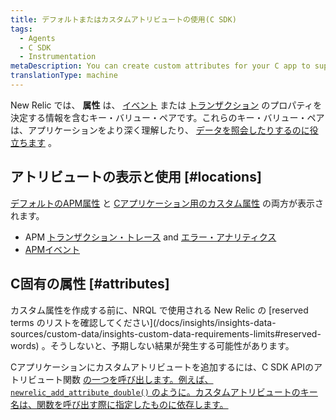 ```yaml
---
title: デフォルトまたはカスタムアトリビュートの使用(C SDK)
tags:
  - Agents
  - C SDK
  - Instrumentation
metaDescription: You can create custom attributes for your C app to supplement the New Relic event data that automatically includes default APM attributes.
translationType: machine
---
```


New Relic では、 **属性** は、 [イベント](/docs/accounts-partnerships/getting-started-new-relic/glossary#event) または [トランザクション](/docs/accounts-partnerships/getting-started-new-relic/glossary#transaction) のプロパティを決定する情報を含むキー・バリュー・ペアです。これらのキー・バリュー・ペアは、アプリケーションをより深く理解したり、 [データを照会したりするのに役立ちます](/docs/query-your-data/explore-query-data/query-builder/introduction-query-builder) 。

## アトリビュートの表示と使用 [#locations]

[デフォルトのAPM属性](/docs/insights/new-relic-insights/decorating-events/apm-default-attributes-insights#transaction-event) と [Cアプリケーション用のカスタム属性](/docs/agents/manage-apm-agents/agent-data/collect-custom-attributes) の両方が表示されます。

* APM [トランザクション・トレース](/docs/apm/transactions/transaction-traces/introduction-transaction-traces) and [エラー・アナリティクス](/docs/apm/applications-menu/error-analytics/introduction-error-analytics)
* [APMイベント](/docs/insights/explore-data/attributes/apm-default-attributes-insights)

## C固有の属性 [#attributes]

<Callout variant="important">
  カスタム属性を作成する前に、NRQL で使用される New Relic の [reserved terms のリストを確認してください](/docs/insights/insights-data-sources/custom-data/insights-custom-data-requirements-limits#reserved-words) 。そうしないと、予期しない結果が発生する可能性があります。
</Callout>

Cアプリケーションにカスタムアトリビュートを追加するには、C SDK APIのアトリビュート関数 [の一つを呼び出します。例えば、 `newrelic_add_attribute_double()` のように。カスタムアトリビュートのキー名は、関数を呼び出す際に指定したものに依存します。](https://newrelic.github.io/c-sdk/libnewrelic_8h.html#abfe6f64a8eec7d60d8588f8969781d34)

[](https://newrelic.github.io/c-sdk/libnewrelic_8h.html#abfe6f64a8eec7d60d8588f8969781d34)